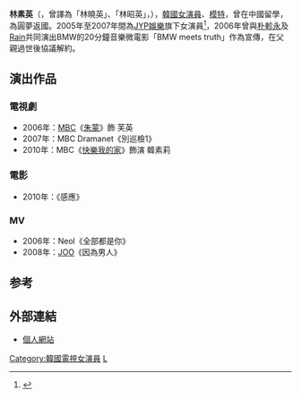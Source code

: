 {{藝人
| 姓名     = 林素英
| 類型     = 女演員
| 圖片     = 
| 圖片尺寸 = 
| 圖片簡介 = 
| 原名     = 
| 外文名   = 임소영
| 外文     = ko
| 羅馬拼音 = Lim So-Young
| 英文名   = 
| 綽號     = 
| 其他藝名 = 
| 國籍     = {{KOR}}
| 籍貫     = 
| 出生日期 = {{birth_date_and_age|1984|4|10}}
| 出生地點 = {{KOR}}[[首爾特別市|首爾特別市]]
| 逝世日期 = 
| 逝世地點 = 
| 職業     = 
| 語言     = [[韓國語|韓國語]]、[[中國話|中國話]]、[[英語|英語]]
| 教育程度 = [[東北師範大學|東北師範大學]]（休學）<br/>[[大德大學|大德大學]]舞蹈學[[學士|學士]]
| 宗教信仰 = [[佛教|佛教]]
| 配偶     = 
| 音樂類型 = 
| 演奏樂器 = 
| 出身地   = 
| 出道作   = MV《全部都是你》
| 出道日期 = [[2005年|2005年]]
| 代表作   = 電視劇《[[朱蒙_(電視劇)|朱蒙]]》
| 活躍年代 = [[2005年|2005年]]至今
| 唱片公司 = 
| 經紀公司 = [[JYP娛樂|JYP娛樂]]（2005年至2007年）
| 網站     = 
| 相關團體 = 
| 獎項     = 
| IMDb    = 
}}

'''林素英'''（{{lang-ko|'''임소영'''}}，曾譯為「林曉英」、「林昭英」，{{bd|1984年|4月10日|catIdx=L林}}），[[韓國|韓國]][[女演員|女演員]]、[[模特|模特]]，曾在中國留學，為圓夢返國。2005年至2007年間為[[JYP娛樂|JYP娛樂]]旗下女演員<ref>{{cite news|url=http://news.hankyung.com/article/201404233625q|title=[인터뷰] ‘박카스녀’임소영“그간 보기 힘들었던 이유요?”|publisher=한국경제|date=2014-04-23|language=ko|accessdate=2018-10-15|archive-date=2018-10-15|archive-url=https://web.archive.org/web/20181015231544/http://news.hankyung.com/article/201404233625q|dead-url=no}}</ref>，2006年曾與[[朴軫永|朴軫永]]及[[Rain|Rain]]共同演出BMW的20分鐘音樂微電影「BMW meets truth」作為宣傳，在父親過世後協議解約。

== 演出作品 ==
=== 電視劇 ===
*2006年：[[文化廣播公司|MBC]]《[[朱蒙_(電視劇)|朱蒙]]》飾 芙英
*2007年：MBC Dramanet《別巡檢1》
*2010年：MBC《[[快樂我的家|快樂我的家]]》飾演 韓素莉

=== 電影 ===
*2010年：《感應》

=== MV ===
*2006年：Neol《全部都是你》
*2008年：[[JOO|JOO]]《因為男人》

==参考==
{{refs}}
==外部連結==
*[https://web.archive.org/web/20170825104925/http://www.jype.com/main.star.profile.screen?p_menu_id=1&p_artist_id=soyoung 個人網站] {{en icon}}

{{DEFAULTSORT: Lim So Young}}
[[Category:韓國電視女演員|Category:韓國電視女演員]]
[[Category:韓國佛教徒|L]]
